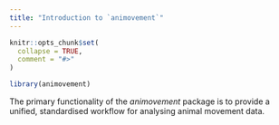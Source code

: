 ```yaml
---
title: "Introduction to `animovement`"
---
```


```r
knitr::opts_chunk$set(
  collapse = TRUE,
  comment = "#>"
)
```

```r
library(animovement)
```

The primary functionality of the *animovement* package is to provide a unified, standardised workflow for analysing animal movement data. 
